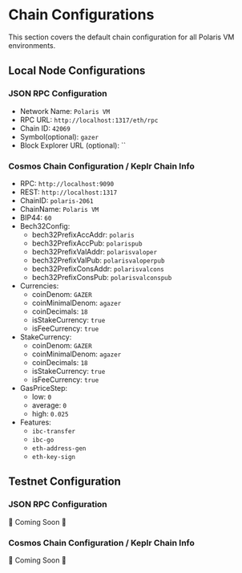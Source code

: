 # Chain Configurations

This section covers the default chain configuration for all Polaris VM 
environments.
## Local Node Configurations

### JSON RPC Configuration
- Network Name: `Polaris VM`
- RPC URL: `http://localhost:1317/eth/rpc`
- Chain ID: `42069`
- Symbol(optional): `gazer`
- Block Explorer URL (optional): ``

### Cosmos Chain Configuration / Keplr Chain Info
- RPC: `http://localhost:9090`
- REST: `http://localhost:1317`
- ChainID: `polaris-2061`
- ChainName: `Polaris VM`
- BIP44: `60`
- Bech32Config:
    - bech32PrefixAccAddr: `polaris`
    - bech32PrefixAccPub: `polarispub`
    - bech32PrefixValAddr: `polarisvaloper`
    - bech32PrefixValPub: `polarisvaloperpub`
    - bech32PrefixConsAddr: `polarisvalcons`
    - bech32PrefixConsPub: `polarisvalconspub`
- Currencies:
    - coinDenom: `GAZER`
    - coinMinimalDenom: `agazer`
    - coinDecimals: `18`
    - isStakeCurrency: `true`
    - isFeeCurrency: `true`
- StakeCurrency:
    - coinDenom: `GAZER`
    - coinMinimalDenom: `agazer`
    - coinDecimals: `18`
    - isStakeCurrency: `true`
    - isFeeCurrency: `true`
- GasPriceStep:
    - low: `0`
    - average: `0`
    - high: `0.025`
- Features:
    - `ibc-transfer`
    - `ibc-go`
    - `eth-address-gen`
    - `eth-key-sign`
## Testnet Configuration

### JSON RPC Configuration
🚧 Coming Soon 🚧

### Cosmos Chain Configuration / Keplr Chain Info
🚧 Coming Soon 🚧
